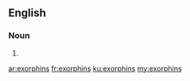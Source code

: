 ==English==

===Noun===
{{head|en}}

# {{plural of|exorphin}}

[[ar:exorphins]]
[[fr:exorphins]]
[[ku:exorphins]]
[[my:exorphins]]